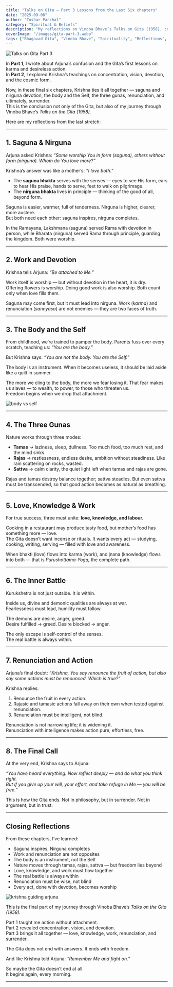 ```yaml
---
title: "Talks on Gita – Part 3 Lessons from the Last Six chapters"
date: "2025-09-08"
author: "Tushar Panchal"
category: "Spiritual & Beliefs"
description: "My reflections on Vinoba Bhave’s Talks on Gita (1958), covering chapters 13–18. Final lessons on saguna and nirguna devotion, the body and the Self, the three gunas, renunciation, and Krishna’s last call to Arjuna."
coverImage: "/images/gita-part-3.webp"
tags: ["Bhagavad Gita", "Vinoba Bhave", "Spirituality", "Reflections", "Talks on Gita"]
---
```



<Image
  src="/images/gitacover3.webp"
  alt="Talks on Gita Part 3"
  width={800}
  height={350}
  className="rounded-xl my-6 mx-auto"
/>

In **Part 1**, I wrote about Arjuna’s confusion and the Gita’s first lessons on karma and desireless action.  
In **Part 2**, I explored Krishna’s teachings on concentration, vision, devotion, and the cosmic form.  

Now, in these final six chapters, Krishna ties it all together — saguna and nirguna devotion, the body and the Self, the three gunas, renunciation, and ultimately, surrender.  
This is the conclusion not only of the Gita, but also of my journey through Vinoba Bhave’s *Talks on the Gita (1958).*  

Here are my reflections from the last stretch:  

---

## 1. Saguna & Nirguna  

Arjuna asked Krishna: *“Some worship You in form (saguna), others without form (nirguna). Whom do You love more?”*  

Krishna’s answer was like a mother’s: *“I love both.”*  

- The **saguna bhakta** serves with the senses — eyes to see His form, ears to hear His praise, hands to serve, feet to walk on pilgrimage.  
- The **nirguna bhakta** lives in principle — thinking of the good of all, beyond form.  

Saguna is easier, warmer, full of tenderness. Nirguna is higher, clearer, more austere.  
But both need each other: saguna inspires, nirguna completes.  

In the Ramayana, Lakshmana (saguna) served Rama with devotion in person, while Bharata (nirguna) served Rama through principle, guarding the kingdom. Both were worship.  

---

## 2. Work and Devotion  

Krishna tells Arjuna: *“Be attached to Me.”*  

Work itself is worship — but without devotion in the heart, it is dry.  
Offering flowers is worship. Doing good work is also worship. Both count only when love fills them.  

Saguna may come first, but it must lead into nirguna. Work (*karma*) and renunciation (*sannyasa*) are not enemies — they are two faces of truth.  

---

## 3. The Body and the Self  

From childhood, we’re trained to pamper the body. Parents fuss over every scratch, teaching us: *“You are the body.”*  

But Krishna says: *“You are not the body. You are the Self.”*  

The body is an instrument. When it becomes useless, it should be laid aside like a quilt in summer.  

The more we cling to the body, the more we fear losing it. That fear makes us slaves — to wealth, to power, to those who threaten us.  
Freedom begins when we drop that attachment.  

<Image
  src="/images/body-self.webp"
  alt="body vs self"
  width={800}
  height={350}
  className="rounded-xl my-6 mx-auto"
/>

---

## 4. The Three Gunas  

Nature works through three modes:  

- **Tamas** → laziness, sleep, dullness. Too much food, too much rest, and the mind sinks.  
- **Rajas** → restlessness, endless desire, ambition without steadiness. Like rain scattering on rocks, wasted.  
- **Sattva** → calm clarity, the quiet light left when tamas and rajas are gone.  

Rajas and tamas destroy balance together; sattva steadies. But even sattva must be transcended, so that good action becomes as natural as breathing.  

---

## 5. Love, Knowledge & Work  

For true success, three must unite: **love, knowledge, and labour.**  

Cooking in a restaurant may produce tasty food, but mother’s food has something more — love.  
The Gita doesn’t want incense or rituals. It wants every act — studying, cooking, writing, serving — filled with love and awareness.  

When bhakti (love) flows into karma (work), and jnana (knowledge) flows into both — that is *Purushottama-Yoga,* the complete path.  

---

## 6. The Inner Battle  

Kurukshetra is not just outside. It is within.  

Inside us, divine and demonic qualities are always at war.  
Fearlessness must lead, humility must follow.  

The demons are desire, anger, greed.  
Desire fulfilled → greed. Desire blocked → anger.  

The only escape is self-control of the senses.  
The real battle is always within.  

---

## 7. Renunciation and Action  

Arjuna’s final doubt: *“Krishna, You say renounce the fruit of action, but also say some actions must be renounced. Which is true?”*  

Krishna replies:  
1. Renounce the fruit in every action.  
2. Rajasic and tamasic actions fall away on their own when tested against renunciation.  
3. Renunciation must be intelligent, not blind.  

Renunciation is not narrowing life; it is widening it.  
Renunciation with intelligence makes action pure, effortless, free.  

---

## 8. The Final Call  

At the very end, Krishna says to Arjuna:  

*“You have heard everything. Now reflect deeply — and do what you think right.  
But if you give up your will, your effort, and take refuge in Me — you will be free.”*  

This is how the Gita ends. Not in philosophy, but in surrender. Not in argument, but in trust.  

---

## Closing Reflections  

From these chapters, I’ve learned:  

- Saguna inspires, Nirguna completes  
- Work and renunciation are not opposites  
- The body is an instrument, not the Self  
- Nature moves through tamas, rajas, sattva — but freedom lies beyond  
- Love, knowledge, and work must flow together  
- The real battle is always within  
- Renunciation must be wise, not blind  
- Every act, done with devotion, becomes worship  

<Image
  src="/images/krishna-arjuna.webp"
  alt="krishna guiding arjuna"
  width={800}
  height={350}
  className="rounded-xl my-6 mx-auto"
/>

This is the final part of my journey through Vinoba Bhave’s *Talks on the Gita (1958).*  

Part 1 taught me action without attachment.  
Part 2 revealed concentration, vision, and devotion.  
Part 3 brings it all together — love, knowledge, work, renunciation, and surrender.  

The Gita does not end with answers. It ends with freedom.  

And like Krishna told Arjuna: *“Remember Me and fight on.”*  

So maybe the Gita doesn’t end at all.  
It begins again, every morning.  

---
